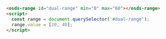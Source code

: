 <div class="container">
  <osds-range id="dual-range" min="0" max="60"></osds-range>
</div>
<script>
  {`
  const range = document.querySelector('#dual-range');
  range.value = [20, 40];
  `}
</script>

```html
<osds-range id="dual-range" min="0" max="60"></osds-range>
<script>
  const range = document.querySelector('#dual-range');
  range.value = [20, 40];
</script>
```